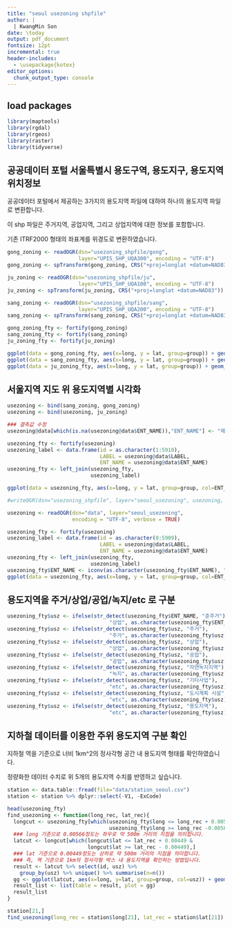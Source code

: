 ```yaml
---
title: "seoul usezoning shpfile"
author: |
  | KwangMin Son
date: \today
output: pdf_document
fontsize: 12pt
incremental: true
header-includes:
  - \usepackage{kotex}
editor_options: 
  chunk_output_type: console
---
```


## load packages
```r
library(maptools)
library(rgdal)
library(rgeos)
library(raster)
library(tidyverse)
```

## **공공데이터 포털 서울특별시 용도구역, 용도지구, 용도지역 위치정보**

공공데이터 포털에서 제공하는 3가지의 용도지역 파일에 대하여 하나의 용도지역 파일로 변환합니다.

이 shp 파일은 주거지역, 공업지역, 그리고 상업지역에 대한 정보를 포함합니다.

기존 ITRF2000 형태의 좌표계를 위경도로 변환하였습니다.

```r
gong_zoning <- readOGR(dsn="usezoning_shpfile/gong",
                       layer="UPIS_SHP_UQA300", encoding = "UTF-8")
gong_zoning <- spTransform(gong_zoning, CRS("+proj=longlat +datum=NAD83"))

ju_zoning <- readOGR(dsn="usezoning_shpfile/ju",
                       layer="UPIS_SHP_UQA100", encoding = "UTF-8")
ju_zoning <- spTransform(ju_zoning, CRS("+proj=longlat +datum=NAD83"))

sang_zoning <- readOGR(dsn="usezoning_shpfile/sang",
                       layer="UPIS_SHP_UQA200", encoding = "UTF-8")
sang_zoning <- spTransform(sang_zoning, CRS("+proj=longlat +datum=NAD83"))

gong_zoning_fty <- fortify(gong_zoning)
sang_zoning_fty <- fortify(sang_zoning)
ju_zoning_fty <- fortify(ju_zoning)

ggplot(data = gong_zoning_fty, aes(x=long, y = lat, group=group)) + geom_path()
ggplot(data = sang_zoning_fty, aes(x=long, y = lat, group=group)) + geom_path()
ggplot(data = ju_zoning_fty, aes(x=long, y = lat, group=group)) + geom_path()
```


## 서울지역 지도 위 용도지역별 시각화
```r
usezoning <- bind(sang_zoning, gong_zoning)
usezoning <- bind(usezoning, ju_zoning)

### 결측값 수정
usezoning@data[which(is.na(usezoning@data$ENT_NAME)),"ENT_NAME"] <- "제1종일반주거지역"

usezoning_fty <- fortify(usezoning)
usezoning_label <- data.frame(id = as.character(1:5910),
                              LABEL = usezoning@data$LABEL,
                              ENT_NAME = usezoning@data$ENT_NAME)
usezoning_fty <- left_join(usezoning_fty,
                           usezoning_label)

ggplot(data = usezoning_fty, aes(x=long, y = lat, group=group, col=ENT_NAME)) + geom_path()

#writeOGR(dsn="usezoning_shpfile", layer="seoul_usezoning", usezoning, driver="ESRI Shapefile")
```

```r
usezoning <- readOGR(dsn="data", layer="seoul_usezoning",
                     encoding = "UTF-8", verbose = TRUE)

usezoning_fty <- fortify(usezoning)
usezoning_label <- data.frame(id = as.character(0:5909),
                              LABEL = usezoning@data$LABEL,
                              ENT_NAME = usezoning@data$ENT_NAME)
usezoning_fty <- left_join(usezoning_fty,
                           usezoning_label)
usezoning_fty$ENT_NAME <- iconv(as.character(usezoning_fty$ENT_NAME), "cp949")
ggplot(data = usezoning_fty, aes(x=long, y = lat, group=group, col=ENT_NAME)) + geom_path()
```


## 용도지역을 주거/상업/공업/녹지/etc 로 구분
```r
usezoning_fty$usz <- ifelse(str_detect(usezoning_fty$ENT_NAME, "준주거"),
                                 "상업", as.character(usezoning_fty$ENT_NAME))
usezoning_fty$usz <- ifelse(str_detect(usezoning_fty$usz, "주거"),
                                 "주거", as.character(usezoning_fty$usz))
usezoning_fty$usz <- ifelse(str_detect(usezoning_fty$usz, "상업"),
                                 "상업", as.character(usezoning_fty$usz))
usezoning_fty$usz <- ifelse(str_detect(usezoning_fty$usz, "공업"),
                                 "공업", as.character(usezoning_fty$usz))
usezoning_fty$usz <- ifelse(str_detect(usezoning_fty$usz, "자연녹지지역"),
                                 "녹지", as.character(usezoning_fty$usz))
usezoning_fty$usz <- ifelse(str_detect(usezoning_fty$usz, "기타사업"),
                                 "etc", as.character(usezoning_fty$usz))
usezoning_fty$usz <- ifelse(str_detect(usezoning_fty$usz, "도시계획 시설"),
                                 "etc", as.character(usezoning_fty$usz))
usezoning_fty$usz <- ifelse(str_detect(usezoning_fty$usz, "용도지역"),
                                 "etc", as.character(usezoning_fty$usz))
```

## 지하철 데이터를 이용한 주위 용도지역 구분 확인

지하철 역을 기준으로 너비 1km^2의 정사각형 공간 내 용도지역 형태를 확인하였습니다.

정량화한 데이터 수치로 위 5개의 용도지역 수치를 반영하고 싶습니다.

```r
station <- data.table::fread(file="data/station_seoul.csv")
station <- station %>% dplyr::select(-V1, -ExCode)

head(usezoning_fty)
find_usezoning <- function(long_rec, lat_rec){
  longcut <- usezoning_fty[which(usezoning_fty$long <= long_rec + 0.00566 &
                                 usezoning_fty$long >= long_rec -0.00566),]
  ### long 기준으로 0.00566정도는 좌우로 약 500m 거리의 지점을 의미합니다.
  latcut <- longcut[which(longcut$lat <= lat_rec + 0.00449 &
                          longcut$lat >= lat_rec - 0.00449),]
  ### lat 기준으로 0.00449정도는 상하로 약 500m 거리의 지점을 의미합니다.
  ### 즉, 역 기준으로 1km의 정사각형 박스 내 용도지역을 확인하는 방법입니다.
  result <- latcut %>% select(id, usz) %>% 
    group_by(usz) %>% unique() %>% summarise(n=n())
  gg <- ggplot(latcut, aes(x=long, y=lat, group=group, col=usz)) + geom_path()
  result_list <- list(table = result, plot = gg)
  result_list
}

station[21,]
find_usezoning(long_rec = station$long[21], lat_rec = station$lat[21])
```
